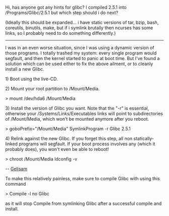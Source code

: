 Hi, has anyone got any hints for glibc?
I compiled 2.5.1 into /Programs/Glibc/2.5.1 but which step should i do next?


(Ideally this should be expanded... i have static versions of tar, bzip, 
bash, coreutils, binutils, make, but if i symlink brutally then 
ncurses has some links, so I probably need to do something 
differently.)


----------

I was in an even worse situation, since I was using a dynamic version of those programs. I totally trashed my system: every single program would segfault, and then the kernel started to panic at boot time. But I've found a solution which can be used either to fix the above ailment, or to cleanly install a new Glibc.

1) Boot using the live-CD.

2) Mount your root partition to /Mount/Media.

> mount /dev/hda6 /Mount/Media

3) Install the version of Glibc you want. Note that the "-r" is essential, otherwise your /Systems/Links/Executables links will point to subdirectories of /Mount/Media, which won't be mounted anymore after you reboot.

> goboPrefix="/Mount/Media" SymlinkProgram -r Glibc 2.5.1

4) Relink against the new Glibc. If you forget this step, all non statically-linked programs will segfault. If your boot process involves any (which it probably does), you won't even be able to reboot!

> chroot /Mount/Media ldconfig -v

-- [[User:Gelisam|Gelisam]]

To make this relatively painless, make sure to compile Glibc with using this command

> Compile -l no Glibc

as it will stop Compile from symlinking Glibc after a successful compile and install.